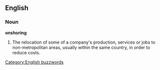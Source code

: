 ==English==

===Noun===
'''onshoring'''

# The relocation of some of a company's production, services or jobs to non-metropolitan areas, usually within the same country, in order to reduce costs.

[[Category:English buzzwords]]